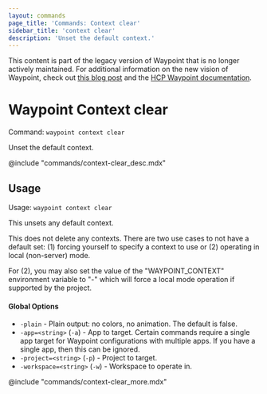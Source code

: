 ```yaml
---
layout: commands
page_title: 'Commands: Context clear'
sidebar_title: 'context clear'
description: 'Unset the default context.'
---
```


<Warning>

This content is part of the legacy version of Waypoint that is no longer actively maintained. For additional information on the new vision of Waypoint, check out [this blog post](https://www.hashicorp.com/blog/a-new-vision-for-hcp-waypoint) and the [HCP Waypoint documentation](/hcp/docs/waypoint).

</Warning>

# Waypoint Context clear

Command: `waypoint context clear`

Unset the default context.

@include "commands/context-clear_desc.mdx"

## Usage

Usage: `waypoint context clear`

This unsets any default context.

This does not delete any contexts. There are two use cases to not have
a default set: (1) forcing yourself to specify a context to use or
(2) operating in local (non-server) mode.

For (2), you may also set the value of the "WAYPOINT_CONTEXT" environment
variable to "-" which will force a local mode operation if supported by
the project.

#### Global Options

- `-plain` - Plain output: no colors, no animation. The default is false.
- `-app=<string>` (`-a`) - App to target. Certain commands require a single app target for Waypoint configurations with multiple apps. If you have a single app, then this can be ignored.
- `-project=<string>` (`-p`) - Project to target.
- `-workspace=<string>` (`-w`) - Workspace to operate in.

@include "commands/context-clear_more.mdx"
